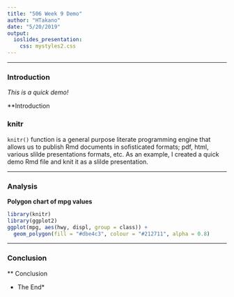 ```yaml
---
title: "506 Week 9 Demo"
author: "HTakano"
date: "5/20/2019"
output:
  ioslides_presentation:
    css: mystyles2.css
---
```


*****

### Introduction

*This is a quick demo!* 

**Introduction

### knitr
``knitr()`` function is a general purpose literate programming engine that allows us to publish Rmd documents in sofisticated formats; pdf, html, various slilde presentations formats, etc. As an example, I created a quick demo Rmd file and knit it as a slilde presentation.

*****


### Analysis

**Polygon chart of mpg values**
```r
library(knitr)
library(ggplot2)
ggplot(mpg, aes(hwy, displ, group = class)) +
  geom_polygon(fill = "#dbe4c3", colour = "#212711", alpha = 0.8)
```

*****

### Conclusion

** Conclusion




* The End*

